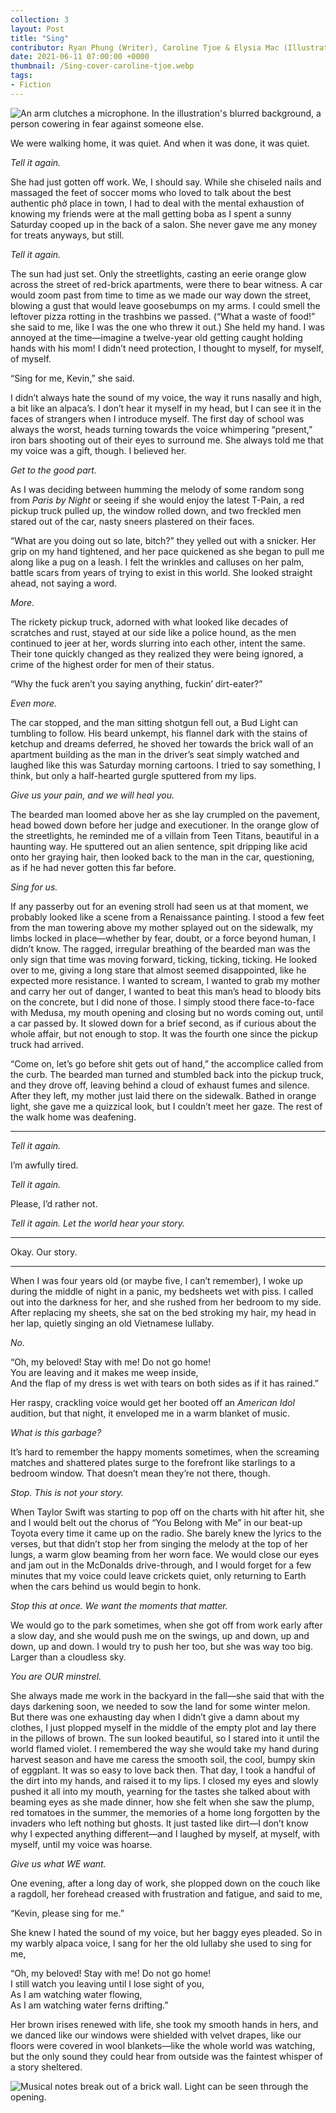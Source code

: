 ---
collection: 3
layout: Post
title: "Sing"
contributor: Ryan Phung (Writer), Caroline Tjoe & Elysia Mac (Illustrators)
date: 2021-06-11 07:00:00 +0000
thumbnail: /Sing-cover-caroline-tjoe.webp
tags: 
- Fiction
---
<img src="/images/3/Sing-cover-caroline-tjoe.png"
    alt="An arm clutches a microphone. In the illustration's blurred background, a person cowering in fear against someone else."
    class="w650" />

We were walking home, it was quiet. And when it was done, it was quiet.

<p class="indent"><em>Tell it again.</em></p>

She had just gotten off work. We, I should say. While she chiseled nails and massaged the feet of
soccer moms who loved to talk about the best authentic phở place in town, I had to deal with the
mental exhaustion of knowing my friends were at the mall getting boba as I spent a sunny Saturday
cooped up in the back of a salon. She never gave me any money for treats anyways, but still.

<p class="indent"><em>Tell it again.</em></p>

The sun had just set. Only the streetlights, casting an eerie orange glow across the street of red-brick
apartments, were there to bear witness. A car would zoom past from time to time as we made our
way down the street, blowing a gust that would leave goosebumps on my arms. I could smell the
leftover pizza rotting in the trashbins we passed. (“What a waste of food!” she said to me, like I was
the one who threw it out.) She held my hand. I was annoyed at the time—imagine a twelve-year old
getting caught holding hands with his mom! I didn’t need protection, I thought to myself, for
myself, of myself.

<p class="indent">“Sing for me, Kevin,” she said.</p>

I didn’t always hate the sound of my voice, the way it runs nasally and high, a bit like an alpaca’s. I
don’t hear it myself in my head, but I can see it in the faces of strangers when I introduce myself.
The first day of school was always the worst, heads turning towards the voice whimpering “present,”
iron bars shooting out of their eyes to surround me. She always told me that my voice was a gift,
though. I believed her.

<p class="indent"><em>Get to the good part.</em></p>

As I was deciding between humming the melody of some random song from <em>Paris by Night</em> or seeing
if she would enjoy the latest T-Pain, a red pickup truck pulled up, the window rolled down, and two
freckled men stared out of the car, nasty sneers plastered on their faces.

<p class="indent">
    “What are you doing out so late, bitch?” they yelled out with a snicker. Her grip on my hand
    tightened, and her pace quickened as she began to pull me along like a pug on a leash. I felt the
    wrinkles and calluses on her palm, battle scars from years of trying to exist in this world. She looked
    straight ahead, not saying a word.
</p>

<p class="indent"><em>More.</em></p>

The rickety pickup truck, adorned with what looked like decades of scratches and rust, stayed at our
side like a police hound, as the men continued to jeer at her, words slurring into each other, intent
the same. Their tone quickly changed as they realized they were being ignored, a crime of the highest
order for men of their status.

<p class="indent">“Why the fuck aren’t you saying anything, fuckin’ dirt-eater?”</p>

<p class="indent"><em>Even more.</em></p>

The car stopped, and the man sitting shotgun fell out, a Bud Light can tumbling to follow. His beard
unkempt, his flannel dark with the stains of ketchup and dreams deferred, he shoved her towards
the brick wall of an apartment building as the man in the driver’s seat simply watched and laughed
like this was Saturday morning cartoons. I tried to say something, I think, but only a half-hearted
gurgle sputtered from my lips.

<p class="indent"><em>Give us your pain, and we will heal you.</em></p>

The bearded man loomed above her as she lay crumpled on the pavement, head bowed down before
her judge and executioner. In the orange glow of the streetlights, he reminded me of a villain from
Teen Titans, beautiful in a haunting way. He sputtered out an alien sentence, spit dripping like acid
onto her graying hair, then looked back to the man in the car, questioning, as if he had never gotten
this far before.

<p class="indent"><em>Sing for us.</em></p>

If any passerby out for an evening stroll had seen us at that moment, we probably looked like a
scene from a Renaissance painting. I stood a few feet from the man towering above my mother
splayed out on the sidewalk, my limbs locked in place—whether by fear, doubt, or a force beyond
human, I didn’t know. The ragged, irregular breathing of the bearded man was the only sign that
time was moving forward, ticking, ticking, ticking. He looked over to me, giving a long stare that
almost seemed disappointed, like he expected more resistance. I wanted to scream, I wanted to grab
my mother and carry her out of danger, I wanted to beat this man’s head to bloody bits on the
concrete, but I did none of those. I simply stood there face-to-face with Medusa, my mouth opening
and closing but no words coming out, until a car passed by. It slowed down for a brief second, as if
curious about the whole affair, but not enough to stop. It was the fourth one since the pickup truck
had arrived.

<p class="indent">
    “Come on, let’s go before shit gets out of hand,” the accomplice called from the curb. The
    bearded man turned and stumbled back into the pickup truck, and they drove off, leaving behind a
    cloud of exhaust fumes and silence. After they left, my mother just laid there on the sidewalk.
    Bathed in orange light, she gave me a quizzical look, but I couldn’t meet her gaze. The rest of the
    walk home was deafening.
</p>

<hr class="hr40" />

<p class="indent"><em>Tell it again.</em></p>

I’m awfully tired.

<p class="indent"><em>Tell it again.</em></p>

Please, I’d rather not.

<p class="indent"><em>Tell it again. Let the world hear your story.</em></p>

<hr class="hr40" />

Okay. Our story.

<hr class="hr40" />

When I was four years old (or maybe five, I can’t remember), I woke up during the middle of night
in a panic, my bedsheets wet with piss. I called out into the darkness for her, and she rushed from
her bedroom to my side. After replacing my sheets, she sat on the bed stroking my hair, my head in
her lap, quietly singing an old Vietnamese lullaby.

<p class="indent"><em>No.</em></p>

<p class="left40">
    “Oh, my beloved! Stay with me! Do not go home!<br/>
    You are leaving and it makes me weep inside,<br/>
    And the flap of my dress is wet with tears on both sides as if it has rained.”
</p>

Her raspy, crackling voice would get her booted off an <em>American Idol</em> audition, but that night, it
enveloped me in a warm blanket of music.

<p class="indent"><em>What is this garbage?</em></p>

It’s hard to remember the happy moments sometimes, when the screaming matches and shattered
plates surge to the forefront like starlings to a bedroom window. That doesn’t mean they’re not
there, though.

<p class="indent"><em>Stop. This is not your story.</em></p>

When Taylor Swift was starting to pop off on the charts with hit after hit, she and I would belt out
the chorus of “You Belong with Me” in our beat-up Toyota every time it came up on the radio. She
barely knew the lyrics to the verses, but that didn’t stop her from singing the melody at the top of
her lungs, a warm glow beaming from her worn face. We would close our eyes and jam out in the
McDonalds drive-through, and I would forget for a few minutes that my voice could leave crickets
quiet, only returning to Earth when the cars behind us would begin to honk.

<p class="indent"><em>Stop this at once. We want the moments that matter.</em></p>

We would go to the park sometimes, when she got off from work early after a slow day, and she
would push me on the swings, up and down, up and down, up and down. I would try to push her
too, but she was way too big. Larger than a cloudless sky.

<p class="indent"><em>You are OUR minstrel.</em></p>

She always made me work in the backyard in the fall—she said that with the days darkening soon,
we needed to sow the land for some winter melon. But there was one exhausting day when I didn’t
give a damn about my clothes, I just plopped myself in the middle of the empty plot and lay there in
the pillows of brown. The sun looked beautiful, so I stared into it until the world flamed violet. I
remembered the way she would take my hand during harvest season and have me caress the smooth
soil, the cool, bumpy skin of eggplant. It was so easy to love back then. That day, I took a handful of
the dirt into my hands, and raised it to my lips. I closed my eyes and slowly pushed it all into my
mouth, yearning for the tastes she talked about with beaming eyes as she made dinner, how she felt
when she saw the plump, red tomatoes in the summer, the memories of a home long forgotten by
the invaders who left nothing but ghosts. It just tasted like dirt—I don’t know why I expected
anything different—and I laughed by myself, at myself, with myself, until my voice was hoarse.

<p class="indent"><em>Give us what WE want.</em></p>

One evening, after a long day of work, she plopped down on the couch like a ragdoll, her forehead
creased with frustration and fatigue, and said to me,

<p class="indent">“Kevin, please sing for me.”</p>

She knew I hated the sound of my voice, but her baggy eyes pleaded. So in my warbly alpaca voice,
I sang for her the old lullaby she used to sing for me,

<p class="left40">
    “Oh, my beloved! Stay with me! Do not go home!<br/>
    I still watch you leaving until I lose sight of you,<br/>
    As I am watching water flowing,<br/>
    As I am watching water ferns drifting.”
</p>

Her brown irises renewed with life, she took my smooth hands in hers, and we danced like our
windows were shielded with velvet drapes, like our floors were covered in wool blankets—like the
whole world was watching, but the only sound they could hear from outside was the faintest whisper
of a story sheltered.

<img src="/images/3/Sing-1-caroline-tjoe.png" 
    alt="Musical notes break out of a brick wall. Light can be seen through the opening."
    class="w650" />